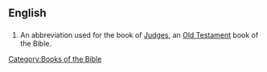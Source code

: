 ==English==

==={{abbreviation}}===
{{en-abbr}}
# {{biblical}} An abbreviation used for the book of [[Judges]], an [[Old Testament]] book of the Bible. 

[[Category:Books of the Bible]]